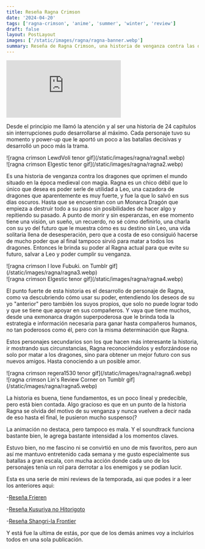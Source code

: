 ```yaml
---
title: Reseña Ragna Crimson
date: '2024-04-20'
tags: ['ragna-crimson', 'anime', 'summer', 'winter', 'review']
draft: false
layout: PostLayout
images: ['/static/images/ragna/ragna-banner.webp']
summary: Reseña de Ragna Crimson, una historia de venganza contra las dragones que trasciende tiempo y espacio.
---
```


<div className="flex">
  <iframe
    src="https://www.youtube.com/embed/buUtE2MkOfY?si=k3T8SRxGq8U33CPz"
    title="YouTube video player Ragna Crimson PV"
    frameBorder="0"
    allow="accelerometer; autoplay; clipboard-write; encrypted-media; gyroscope; picture-in-picture; web-share"
    allowFullScreen
    className="min-h-[480px] min-w-[250px] flex-grow sm:min-w-[320px]"
  ></iframe>
</div>
<ReviewImageFooter genre={['action', 'fantasy']} study="SILVER LINK." />
<ReviewTitle title="RESEÑA" />

Desde el principio me llamó la atención y al ser una historia de 24 capítulos sin interrupciones pudo desarrollarse al máximo. Cada personaje tuvo su momento y power-up que le aportó un poco a las batallas decisivas y desarrolló un poco más la trama.

<div className="-mx-2 flex flex-wrap overflow-hidden xl:-mx-2">
  <div className="my-1 w-full overflow-hidden self-center px-2 xl:my-1 xl:w-1/2 xl:px-2">
    ![ragna crimson LewdVoli tenor gif](/static/images/ragna/ragna1.webp)
  </div>

  <div className="my-1 w-full overflow-hidden self-center px-2 xl:my-1 xl:w-1/2 xl:px-2">
    ![ragna crimson Elgestic tenor gif](/static/images/ragna/ragna2.webp)
  </div>
</div>

Es una historia de venganza contra los dragones que oprimen el mundo situado en la época medieval con magia. Ragna es un chico débil que lo único que desea es poder serle de utilidad a Leo, una cazadora de dragones que aparentemente es muy fuerte, y fue la que lo salvó en sus días oscuros. Hasta que se encuentran con un Monarca Dragón que empieza a destruir todo a su paso sin posibilidades de hacer algo y repitiendo su pasado. A punto de morir y sin esperanzas, en ese momento tiene una visión, un sueño, un recuerdo, no sé cómo definirlo, una charla con su yo del futuro que le muestra cómo es su destino sin Leo, una vida solitaria llena de desesperación, pero que a costa de eso consiguió hacerse de mucho poder que al final tampoco sirvió para matar a todos los dragones. Entonces le brinda su poder al Ragna actual para que evite su futuro, salvar a Leo y poder cumplir su venganza.

<div className="-mx-2 flex flex-wrap overflow-hidden xl:-mx-2">
  <div className="my-1 w-full overflow-hidden self-center px-2 xl:my-1 xl:w-1/2 xl:px-2">
    ![ragna crimson I love Fubuki. on Tumblr gif](/static/images/ragna/ragna3.webp)
  </div>

  <div className="my-1 w-full overflow-hidden self-center px-2 xl:my-1 xl:w-1/2 xl:px-2">
    ![ragna crimson Elgestic tenor gif](/static/images/ragna/ragna4.webp)
  </div>
</div>

El punto fuerte de esta historia es el desarrollo de personaje de Ragna, como va descubriendo cómo usar su poder, entendiendo los deseos de su yo "anterior" pero también los suyos propios, que solo no puede lograr todo y que se tiene que apoyar en sus compañeros. Y vaya que tiene muchos, desde una exmonarca dragón superpoderosa que le brinda toda la estrategia e información necesaria para ganar hasta compañeros humanos, no tan poderosos como él, pero con la misma determinación que Ragna.

Estos personajes secundarios son los que hacen más interesante la historia, ir mostrando sus circunstancias, Ragna reconociéndolos y esforzándose no solo por matar a los dragones, sino para obtener un mejor futuro con sus nuevos amigos. Hasta conociendo a un posible amor.

<div className="-mx-2 flex flex-wrap overflow-hidden xl:-mx-2">
  <div className="my-1 w-full overflow-hidden self-center px-2 xl:my-1 xl:w-1/2 xl:px-2">
    ![ragna crimson regera1530 tenor gif](/static/images/ragna/ragna6.webp)
  </div>

  <div className="my-1 w-full overflow-hidden self-center px-2 xl:my-1 xl:w-1/2 xl:px-2">
    ![ragna crimson Lin's Review Corner on Tumblr gif](/static/images/ragna/ragna5.webp)
  </div>
</div>

La historia es buena, tiene fundamentos, es un poco lineal y predecible, pero está bien contada.
Algo gracioso es que en un punto de la historia Ragna se olvida del motivo de su venganza y nunca vuelven a decir nada de eso hasta el final, le pusieron mucho suspenso(?

La animación no destaca, pero tampoco es mala. Y el soundtrack funciona bastante bien, le agrega bastante intensidad a los momentos claves.

Estuvo bien, no me fascino ni se convirtió en uno de mis favoritos, pero aun así me mantuvo entretenido cada semana y me gusto especialmente sus batallas a gran escala, con mucha acción donde cada uno de los personajes tenía un rol para derrotar a los enemigos y se podian lucir.

Esta es una serie de mini reviews de la temporada, asi que podes ir a leer los anteriores aqui:

-[Reseña Frieren ](/blog/frieren)

-[Reseña Kusuriya no Hitorigoto](/blog/kusuriya)

-[Reseña Shangri-la Frontier](/blog/shangrila-frontier)

Y está fue la ultima de estás, por que de los demás animes voy a incluirlos todos en una sola publicación.
